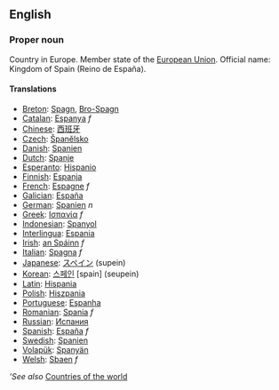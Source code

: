 ==English==

===Proper noun===
Country in Europe. Member state of the [[European Union]]. Official name: Kingdom of Spain (Reino de España).

====Translations====

*[[Breton]]: [[Spagn]], [[Bro-Spagn]]
*[[Catalan]]: [[Espanya]] ''f''
*[[Chinese]]: [[西班牙]]
*[[Czech]]: [[Španělsko]]
*[[Danish]]: [[Spanien]]
*[[Dutch]]: [[Spanje]]
*[[Esperanto]]: [[eo:Hispanio|Hispanio]]
*[[Finnish]]: [[Espanja]]
*[[French]]: [[Espagne]] ''f''
*[[Galician]]: [[España]]
*[[German]]: [[Spanien]] ''n''
*[[Greek]]: [[Ισπανία]] ''f''
*[[Indonesian]]: [[Spanyol]]
*[[Interlingua]]: [[Espania]]
*[[Irish]]: [[an Spáinn]] ''f''
*[[Italian]]: [[Spagna]] ''f''
*[[Japanese]]: [[スペイン]] (supein)
*[[Korean]]: [[스페인]] [spain] (seupein)
*[[Latin]]: [[Hispania]]
*[[Polish]]: [[Hiszpania]]
*[[Portuguese]]: [[Espanha]]
*[[Romanian]]: [[Spania]] ''f''
*[[Russian]]: [[Испания]]
*[[Spanish]]: [[España]] ''f''
*[[Swedish]]: [[Spanien]]
*[[Volapük]]: [[Spanyän]]
*[[Welsh]]: [[Sbaen]] ''f''

'''See also'' [[Countries of the world]]